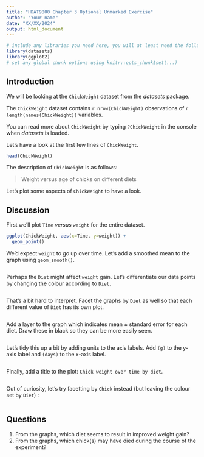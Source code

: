 ```yaml
---
title: "HDAT9800 Chapter 3 Optional Unmarked Exercise"
author: "Your name"
date: "XX/XX/2024"
output: html_document
---
```


```r
# include any libraries you need here, you will at least need the following
library(datasets)
library(ggplot2)
# set any global chunk options using knitr::opts_chunk$set(...)
```

## Introduction

We will be looking at the `ChickWeight` dataset from the _datasets_ package.

The `ChickWeight` dataset contains `r nrow(ChickWeight)` observations of `r length(names(ChickWeight))` variables.

You can read more about `ChickWeight` by typing `?ChickWeight` in the console when _datasets_ is loaded.

Let's have a look at the first few lines of `ChickWeight`.

```r
head(ChickWeight)
```

The description of `ChickWeight` is as follows:

> Weight versus age of chicks on different diets

Let's plot some aspects of `ChickWeight` to have a look.

## Discussion

First we'll plot `Time` _versus_ `weight` for the entire dataset.

```r
ggplot(ChickWeight, aes(x=Time, y=weight)) +
  geom_point()
```

We'd expect `weight` to go up over time.
Let's add a smoothed mean to the graph using `geom_smooth()`. 

```r

```

Perhaps the `Diet` might affect `weight` gain.
Let's differentiate our data points by changing the colour according to `Diet`. 

```r

```

That's a bit hard to interpret.
Facet the graphs by `Diet` as well so that each different value of `Diet` has its own plot. 

```r

```

Add a layer to the graph which indicates mean ± standard error for each diet.
Draw these in black so they can be more easily seen. 

```r

```

Let's tidy this up a bit by adding units to the axis labels.
Add `(g)` to the y-axis label and `(days)` to the x-axis label. 

```r

```

Finally, add a title to the plot: `Chick weight over time by diet`. 

```r

```

Out of curiosity, let's try facetting by `Chick` instead (but leaving the colour set by `Diet`) :

```r

```

## Questions

  1. From the graphs, which diet seems to result in improved weight gain?
  2. From the graphs, which chick(s) may have died during the course of the experiment? 
